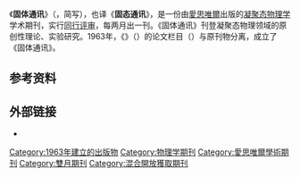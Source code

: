 {{Infobox Journal
| title        = 固体通讯
| native_title = Solid State Communications
| cover        = 
| editor       = François Peeters
| discipline   = [[凝聚态物理学|凝聚态物理学]]
| language     = [[英语|英语]]
| abbreviation = Solid State Commun.
| publisher    = [[愛思唯爾|愛思唯爾]]
| country      = 
| frequency    = 双月刊
| history      = 1963–
| openaccess   = 混合
| license      =
| impact       = 1.804
| impact-year  = 2020
| website      = http://www.journals.elsevier.com/solid-state-communications
| link1        = http://www.sciencedirect.com/science/journal/00381098/10
| link1-name   = 在线期刊
| link2        = 
| link2-name   = 
| RSS          = 
| atom         = 
| JSTOR        = 
| OCLC         = 
| LCCN         = 64007448
| CODEN        = SSCOA4
| ISSN         = 0038-1098
| eISSN        = 
}}

《'''固体通讯'''》（{{lang-en|Solid State Communications}}，简写{{lang|en|Solid State Commun.}}），也译《'''固态通讯'''》，是一份由[[愛思唯爾|愛思唯爾]]出版的[[凝聚态物理学|凝聚态物理学]]学术期刊，实行[[同行评审|同行评审]]，每两月出一刊。《固体通讯》刊登凝聚态物理领域的原创性理论、实验研究。1963年，《{{le|固体物理学与固体化学杂志|Journal of Physics and Chemistry of Solids}}》（{{lang|en|Journal of Physics and Chemistry of Solids}}）的论文栏目（{{lang|en|Letters}}）与原刊物分离，成立了《固体通讯》。

== 参考资料 ==
{{reflist}}

== 外部链接 ==
*{{Official|http://www.journals.elsevier.com/solid-state-communications}}

{{Physics-stub}}

[[Category:1963年建立的出版物|Category:1963年建立的出版物]]
[[Category:物理学期刊|Category:物理学期刊]]
[[Category:愛思唯爾學術期刊|Category:愛思唯爾學術期刊]]
[[Category:雙月期刊|Category:雙月期刊]]
[[Category:混合開放獲取期刊|Category:混合開放獲取期刊]]